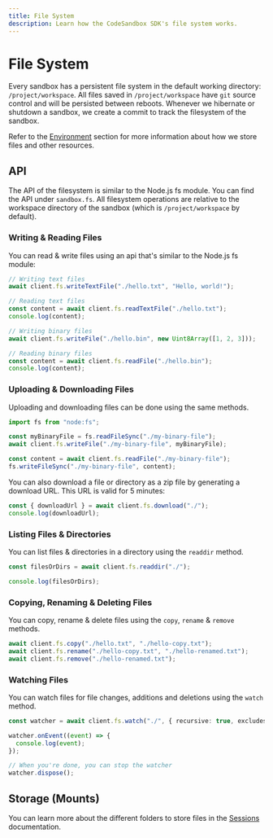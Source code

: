 ```yaml
---
title: File System
description: Learn how the CodeSandbox SDK's file system works.
---
```


# File System

Every sandbox has a persistent file system in the default working directory: `/project/workspace`. All files saved in `/project/workspace` have `git` source control and will be persisted between reboots. Whenever we hibernate or shutdown a sandbox, we create a commit to track the filesystem of the sandbox.

Refer to the [Environment](/sdk/environment) section for more information about how we store files and other resources.

## API

The API of the filesystem is similar to the Node.js fs module. You can find the API under `sandbox.fs`. All filesystem
operations are relative to the workspace directory of the sandbox (which is `/project/workspace` by default).

### Writing & Reading Files

You can read & write files using an api that's similar to the Node.js fs module:

```ts
// Writing text files
await client.fs.writeTextFile("./hello.txt", "Hello, world!");

// Reading text files
const content = await client.fs.readTextFile("./hello.txt");
console.log(content);

// Writing binary files
await client.fs.writeFile("./hello.bin", new Uint8Array([1, 2, 3]));

// Reading binary files
const content = await client.fs.readFile("./hello.bin");
console.log(content);
```

### Uploading & Downloading Files

Uploading and downloading files can be done using the same methods.

```ts
import fs from "node:fs";

const myBinaryFile = fs.readFileSync("./my-binary-file");
await client.fs.writeFile("./my-binary-file", myBinaryFile);

const content = await client.fs.readFile("./my-binary-file");
fs.writeFileSync("./my-binary-file", content);
```

You can also download a file or directory as a zip file by generating a download URL. This URL is valid for 5 minutes:

```ts
const { downloadUrl } = await client.fs.download("./");
console.log(downloadUrl);
```

### Listing Files & Directories

You can list files & directories in a directory using the `readdir` method.

```ts
const filesOrDirs = await client.fs.readdir("./");

console.log(filesOrDirs);
```

### Copying, Renaming & Deleting Files

You can copy, rename & delete files using the `copy`, `rename` & `remove` methods.

```ts
await client.fs.copy("./hello.txt", "./hello-copy.txt");
await client.fs.rename("./hello-copy.txt", "./hello-renamed.txt");
await client.fs.remove("./hello-renamed.txt");
```

### Watching Files

You can watch files for file changes, additions and deletions using the `watch` method.

```ts
const watcher = await client.fs.watch("./", { recursive: true, excludes: [".git"] });

watcher.onEvent((event) => {
  console.log(event);
});

// When you're done, you can stop the watcher
watcher.dispose();
```

## Storage (Mounts)

You can learn more about the different folders to store files in the [Sessions](/sdk/sessions) documentation.
